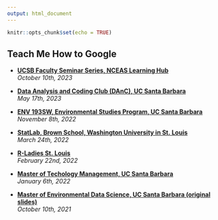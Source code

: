 ```yaml
---
output: html_document
---
```


```r
knitr::opts_chunk$set(echo = TRUE)
```

## **Teach Me How to Google**

* [**UCSB Faculty Seminar Series, NCEAS Learning Hub**](slides/openS-2023-10-10.html)    
*October 10th, 2023*

* [**Data Analysis and Coding Club (DAnC), UC Santa Barbara**](slides/DAnC-2023-05-17.html)    
*May 17th, 2023*

* [**ENV 193SW, Environmental Studies Program, UC Santa Barbara**](slides/WaterData_2022-11-08.html)   
*November 8th, 2022*

* [**StatLab, Brown School, Washington University in St. Louis**](slides/WashUStatLab-2022-03-24.html)  
*March 24th, 2022*

* [**R-Ladies St. Louis**](slides/RLadiesSTL-2022-02-22.html)  
*February 22nd, 2022*

* [**Master of Techology Management, UC Santa Barbara**](slides/TMP-2022-01-06.html)  
*January 6th, 2022*

* [**Master of Environmental Data Science, UC Santa Barbara (original slides)**](slides/MEDS-2021-10-11.html)  
*October 10th, 2021*
